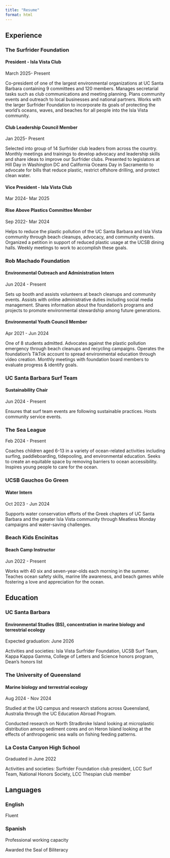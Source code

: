 ```yaml
---
title: "Resume"
format: html
---
```


## Experience

### The Surfrider Foundation

#### President - Isla Vista Club

March 2025- Present<br>

Co-president of one of the largest environmental organizations at UC Santa Barbara containing 9 committees and 120 members. Manages secretarial tasks such as club communications and meeting planning. Plans community events and outreach to local businesses and national partners. Works with the larger Surfrider Foundation to incorporate its goals of protecting the world's oceans, waves, and beaches for all people into the Isla Vista community.

#### Club Leadership Council Member

Jan 2025- Present<br>

Selected into group of 14 Surfrider club leaders from across the country. Monthly meetings and trainings to develop advocacy and leadership skills and share ideas to improve our Surfrider clubs. Presented to legislators at Hill Day in Washington DC and California Oceans Day in Sacramento to advocate for bills that reduce plastic, restrict offshore drilling, and protect clean water.

#### Vice President - Isla Vista Club

Mar 2024- Mar 2025

#### Rise Above Plastics Committee Member 

Sep 2022- Mar 2024<br>

Helps to reduce the plastic pollution of the UC Santa Barbara and Isla Vista community through beach cleanups, advocacy, and community events. Organized a petition in support of reduced plastic usage at the UCSB dining halls. Weekly meetings to work to accomplish these goals.

### Rob Machado Foundation

#### Environmental Outreach and Administration Intern

Jun 2024 - Present<br>

Sets up booth and assists volunteers at beach cleanups and community events. Assists with online administrative duties including social media management. Shares information about the foundation's programs and projects to promote environmental stewardship among future generations.

#### Environmental Youth Council Member

Apr 2021 - Jun 2024<br>

One of 8 students admitted. Advocates against the plastic pollution emergency through beach cleanups and recycling campaigns. Operates the foundation’s TikTok account to spread environmental education through video creation. Monthly meetings with foundation board members to evaluate progress & identify goals.

### UC Santa Barbara Surf Team 

#### Sustainability Chair 

Jun 2024 - Present<br>

Ensures that surf team events are following sustainable practices. Hosts community service events.

### The Sea League

Feb 2024 - Present<br>

Coaches children aged 6-13 in a variety of ocean-related activities including surfing, paddleboarding, tidepooling, and environmental education. Seeks to create an equitable space by removing barriers to ocean accessibility. Inspires young people to care for the ocean.

### UCSB Gauchos Go Green

#### Water Intern

Oct 2023 - Jun 2024<br>

Supports water conservation efforts of the Greek chapters of UC Santa Barbara and the greater Isla Vista community through Meatless Monday campaigns and water-saving challenges.

### Beach Kids Encinitas

#### Beach Camp Instructor

Jun 2022 - Present<br>

Works with 40 six and seven-year-olds each morning in the summer. Teaches ocean safety skills, marine life awareness, and beach games while fostering a love and appreciation for the ocean.

## Education

### UC Santa Barbara

#### Environmental Studies (BS), concentration in marine biology and terrestrial ecology

Expected graduation: June 2026<br>

Activities and societies: Isla Vista Surfrider Foundation, UCSB Surf Team, Kappa Kappa Gamma, College of Letters and Science honors program, Dean's honors list

### The University of Queensland

#### Marine biology and terrestrial ecology

Aug 2024 - Nov 2024<br>

Studied at the UQ campus and research stations across Queensland, Australia through the UC Education Abroad Program. <br>

Conducted research on North Stradbroke Island looking at microplastic distribution among sediment cores and on Heron Island looking at the effects of anthropogenic sea walls on fishing feeding patterns.

### La Costa Canyon High School

Graduated in June 2022<br>

Activities and societies: Surfrider Foundation club president, LCC Surf Team, National Honors Society, LCC Thespian club member

## Languages

### English

Fluent

### Spanish

Professional working capacity<br>

Awarded the Seal of Biliteracy
